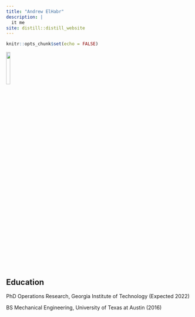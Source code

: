 ```yaml
---
title: "Andrew ElHabr"
description: |
  it me
site: distill::distill_website
---
```


```r
knitr::opts_chunk$set(echo = FALSE)

```


![](headshot.jpg){width=15%}

## Education

PhD Operations Research, Georgia Institute of Technology (Expected 2022) \

BS Mechanical Engineering, University of Texas at Austin (2016)

